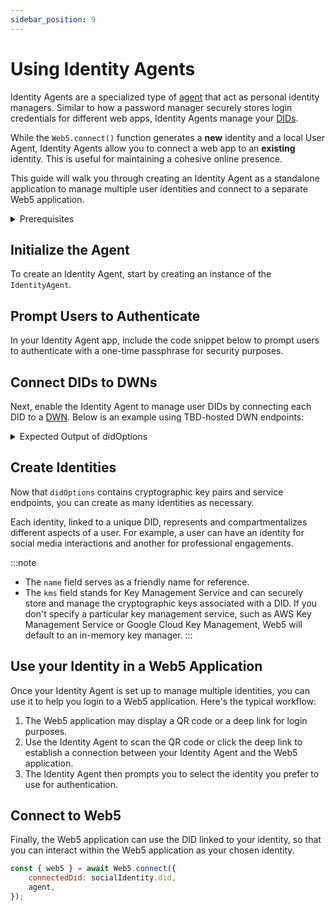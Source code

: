 ```yaml
---
sidebar_position: 9
---
```



# Using Identity Agents

Identity Agents are a specialized type of [agent](https://developer.tbd.website/docs/web5/learn/agents/) that act as personal identity managers.  Similar to how a password manager securely stores login credentials for different web apps, Identity Agents manage your [DIDs](https://developer.tbd.website/docs/web5/learn/decentralized-identifiers). 
 
While the `Web5.connect()` function generates a **new** identity and a local User Agent, Identity Agents allow you to connect a web app to an **existing** identity. This is useful for maintaining a cohesive online presence. 

This guide will walk you through creating an Identity Agent as a standalone application to manage multiple user identities and connect to a separate Web5 application.


<details>
<summary>Prerequisites</summary>

**Install the following packages**

```bash
npm i @web5/dids @web5/identity-agent @web5/api
```

**Import the following modules**
    
```js
import { DidIonMethod } from '@web5/dids';
import { IdentityAgent } from '@web5/identity-agent';
import { Web5, getTechPreviewDwnEndpoints } from '@web5/api';
```
    
</details>

## Initialize the Agent
To create an Identity Agent, start by creating an instance of the `IdentityAgent`.

<CodeSnippet functionName="createIdentityAgent" />

## Prompt Users to Authenticate
In your Identity Agent app, include the code snippet below to prompt users to authenticate with a one-time passphrase for security purposes.

<CodeSnippet functionName="authenticateIdentityAgent" />

## Connect DIDs to DWNs
Next, enable the Identity Agent to manage user DIDs by connecting each DID to a [DWN](https://developer.tbd.website/docs/web5/learn/decentralized-web-nodes/). Below is an example using TBD-hosted DWN endpoints:

<CodeSnippet functionName="getDwnEndpoints" />


<details>
<summary>Expected Output of didOptions</summary>

```js
{
  keySet: { verificationMethodKeys: [ [Object], [Object] ] },
  services: [
    {
      id: '#dwn',
      serviceEndpoint: [Object],
      type: 'DecentralizedWebNode'
    }
  ]
}
```
    
</details>

## Create Identities
Now that `didOptions` contains cryptographic key pairs and service endpoints, you can create as many identities as necessary. 

Each identity, linked to a unique DID, represents and compartmentalizes different aspects of a user. For example, a user can have an identity for social media interactions and another for professional engagements.

<CodeSnippet functionName="createSocialMediaAndCareerIdentity" />

:::note
* The `name` field serves as a friendly name for reference. 
* The `kms` field stands for Key Management Service and can securely store and manage the cryptographic keys associated with a DID. If you don't specify a particular key management service, such as AWS Key Management Service or Google Cloud Key Management, Web5 will default to an in-memory key manager.
:::

## Use your Identity in a Web5 Application
Once your Identity Agent is set up to manage multiple identities, you can use it to help you login to a Web5 application. Here's the typical workflow: 

1. The Web5 application may display a QR code or a deep link for login purposes.
2. Use the Identity Agent to scan the QR code or click the deep link to establish a connection between your Identity Agent and the Web5 application.
3. The Identity Agent then prompts you to select the identity you prefer to use for authentication. 
 
## Connect to Web5
Finally, the Web5 application can use the DID linked to your identity, so that you can interact within the Web5 application as your chosen identity. 

```js
const { web5 } = await Web5.connect({
    connectedDid: socialIdentity.did,
    agent,
});
```

